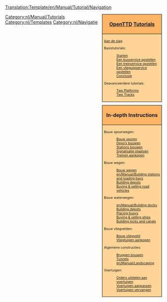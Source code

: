 <noinclude>[[Translation:Template/en/Manual/Tutorial/Navigation]]</noinclude><noinclude>{{en/Translation|origin= Template:en/Manual/Tutorial/Navigation
|from  = en
|to    = nl
|Percentage =15
}}
</noinclude>
<!--
NOTE:
Aqueducts should go under 'bridges' (with a link from building locks and canals), as aqueducts are in fact bridges but then for ships.

Possible future tutorials not already in list:
- Multistations
--><div style="float:right; padding-left:12px; background:none;">
<div style="width:180px; border:1px solid #000000; background:#ffb466; padding:5px; -moz-border-radius-topleft:5px; -moz-border-radius-topright:5px; font-size: 12pt;">
<center><strong><font size="3">[[nl/Manual/Main Page|OpenTTD]] [[nl/Manual/Tutorial/Tutorial|Tutorials]]</font></strong></center>
</div>
<div style="width:180px;  border:1px solid black; border-top-width: 0px; background:#ffd496; padding:5px; font-size: 8pt;">
[[nl/Manual/Tutorial/Main Page|Aan de slag]]

Basistutorials:
:[[nl/Manual/Tutorial/Tutorial|Starten]]
:[[nl/Manual/Tutorial/Bussen|Een busservice opstellen]]
:[[nl/Manual/Tutorial/Treinen|Een treinservice opstellen]]
:[[nl/Manual/Tutorial/Vliegtuigen|Een vlieguigservice opstellen]]
:[[nl/Manual/Tutorial/Conclusie|Conclusie]]
Geavanceerdere tutorials:
:[[en/Manual/Tutorial/Two Platforms|Two Platforms]]
:[[en/Manual/Tutorial/Two Tracks|Two Tracks]]

</div>

<div style="width:180px; border:1px solid #000000; background:#ffb466; padding:5px; font-size: 12pt; margin-top: 10px;">
<center><strong><font size="3">In-depth Instructions</font></strong></center>
</div>
<div style="width:180px;  border:1px solid black; border-top-width: 0px; background:#ffd496; padding:5px; -moz-border-radius-bottomleft:5px; -moz-border-radius-bottomright:8px; font-size: 8pt;">
<span style="font-weight:bold;">

Bouw spoorwegen:
:[[nl/Manual/Bouw sporen|Bouw sporen]]
:[[nl/Manual/Depots bouwen|Depo&rsquo;s bouwen]]
:[[nl/Manual/Station bouwen|Stations bouwen]]
:[[nl/Signalisatie plaatsen|Signalisatie plaatsen]]
:[[nl/Treinen aankopen|Treinen aankopen]]

Bouw wegen:
:[[nl/Manual/Bouw wegen|Bouw wegen]]
:[[en/Manual/Building stations and loading bays]]
:[[en/Manual/Building road depots|Building depots]]
:[[en/Manual/Buying road vehicles|Buying &amp; selling road vehicles]]

Bouw waterwegen:
:[[en/Manual/Building docks]]
:[[en/Manual/Building ship depots|Building depots]]
:[[en/Manual/Building buoys|Placing buoys]]
:[[en/Manual/Buying ships|Buying &amp; selling ships]]
:[[en/Manual/Building canals|Building locks and canals]]

Bouw vliegvelden:
:[[nl/Manual/Bouw vliegveld|Bouw vliegveld]]
:[[nl/Vliegtuigen aankopen|Vliegtuigen aankopen]]

Algemene constructies:
:[[nl/Manual/Bruggen bouwen|Bruggen bouwen]]
:[[nl/Manual/Tunnels|Tunnels]]
:[[en/Manual/Landscaping]]

Voertuigen:
:[[nl/Manual/Orders|Orders uitdelen aan voertuigen]]
:[[nl/Manual/Voertuig aanpassen|Voertuigen aanpassen]]
:[[nl/Manual/Voertuig vervangen|Voertuigen vervangen]]

</span>
</div>
</div><includeonly>[[Category:nl/Manual/Tutorials]]</includeonly><noinclude>

[[Category:nl/Templates]][[Category:nl/Navigatie]]
</noinclude>